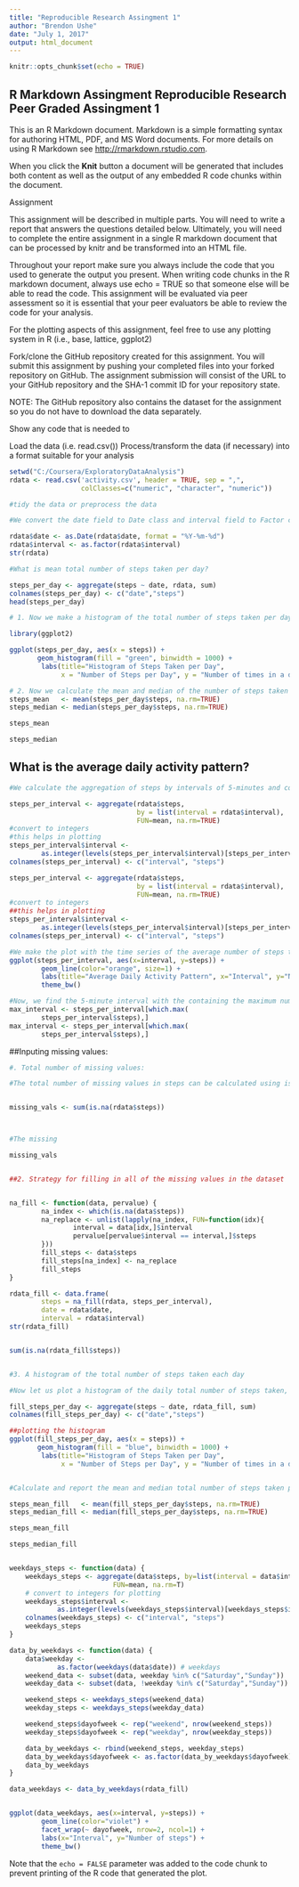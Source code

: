 ---
title: "Reproducible Research Assingment 1"
author: "Brendon Ushe"
date: "July 1, 2017"
output: html_document
---

```{r setup, include=FALSE}
knitr::opts_chunk$set(echo = TRUE)
```

## R Markdown Assingment Reproducible Research Peer Graded Assingment 1

This is an R Markdown document. Markdown is a simple formatting syntax for authoring HTML, PDF, and MS Word documents. For more details on using R Markdown see <http://rmarkdown.rstudio.com>.

When you click the **Knit** button a document will be generated that includes both content as well as the output of any embedded R code chunks within the document. 

Assignment 

This assignment will be described in multiple parts. You will need to write a report that answers the questions detailed below. Ultimately, you will need to complete the entire assignment in a single R markdown document that can be processed by knitr and be transformed into an HTML file.

Throughout your report make sure you always include the code that you used to generate the output you present. When writing code chunks in the R markdown document, always use echo = TRUE so that someone else will be able to read the code. This assignment will be evaluated via peer assessment so it is essential that your peer evaluators be able to review the code for your analysis.

For the plotting aspects of this assignment, feel free to use any plotting system in R (i.e., base, lattice, ggplot2)

Fork/clone the GitHub repository created for this assignment. You will submit this assignment by pushing your completed files into your forked repository on GitHub. The assignment submission will consist of the URL to your GitHub repository and the SHA-1 commit ID for your repository state.

NOTE: The GitHub repository also contains the dataset for the assignment so you do not have to download the data separately.




Show any code that is needed to

Load the data (i.e. read.csv())
Process/transform the data (if necessary) into a format suitable for your analysis


```{r LoadData}
setwd("C:/Coursera/ExploratoryDataAnalysis")
rdata <- read.csv('activity.csv', header = TRUE, sep = ",",
                  colClasses=c("numeric", "character", "numeric"))

#tidy the data or preprocess the data

#We convert the date field to Date class and interval field to Factor class.

rdata$date <- as.Date(rdata$date, format = "%Y-%m-%d")
rdata$interval <- as.factor(rdata$interval)
str(rdata)

#What is mean total number of steps taken per day?

steps_per_day <- aggregate(steps ~ date, rdata, sum)
colnames(steps_per_day) <- c("date","steps")
head(steps_per_day)

# 1. Now we make a histogram of the total number of steps taken per day, plotted with appropriate bin interval.

library(ggplot2)

ggplot(steps_per_day, aes(x = steps)) + 
       geom_histogram(fill = "green", binwidth = 1000) + 
        labs(title="Histogram of Steps Taken per Day", 
             x = "Number of Steps per Day", y = "Number of times in a day(Count)") + theme_bw()

# 2. Now we calculate the mean and median of the number of steps taken per day.
steps_mean   <- mean(steps_per_day$steps, na.rm=TRUE)
steps_median <- median(steps_per_day$steps, na.rm=TRUE)

steps_mean

steps_median

```

## What is the average daily activity pattern?



```{r pressure, echo=FALSE}

#We calculate the aggregation of steps by intervals of 5-minutes and convert the intervals as integers and save them in a data frame called steps_per_interval.

steps_per_interval <- aggregate(rdata$steps, 
                                by = list(interval = rdata$interval),
                                FUN=mean, na.rm=TRUE)
#convert to integers
#this helps in plotting
steps_per_interval$interval <- 
        as.integer(levels(steps_per_interval$interval)[steps_per_interval$interval])
colnames(steps_per_interval) <- c("interval", "steps")

steps_per_interval <- aggregate(rdata$steps, 
                                by = list(interval = rdata$interval),
                                FUN=mean, na.rm=TRUE)
#convert to integers
##this helps in plotting
steps_per_interval$interval <- 
        as.integer(levels(steps_per_interval$interval)[steps_per_interval$interval])
colnames(steps_per_interval) <- c("interval", "steps")

#We make the plot with the time series of the average number of steps taken (averaged across all days) versus the 5-minute intervals:
ggplot(steps_per_interval, aes(x=interval, y=steps)) +   
        geom_line(color="orange", size=1) +  
        labs(title="Average Daily Activity Pattern", x="Interval", y="Number of steps") +  
        theme_bw()

#Now, we find the 5-minute interval with the containing the maximum number of steps:
max_interval <- steps_per_interval[which.max(  
        steps_per_interval$steps),]
max_interval <- steps_per_interval[which.max(  
        steps_per_interval$steps),]

```

##Inputing missing values:

```{r pres, echo=FALSE}
#. Total number of missing values:

#The total number of missing values in steps can be calculated using is.na() method to check whether the value is mising or not and then summing the logical vector.


missing_vals <- sum(is.na(rdata$steps))



#The missing

missing_vals


##2. Strategy for filling in all of the missing values in the dataset


na_fill <- function(data, pervalue) {
        na_index <- which(is.na(data$steps))
        na_replace <- unlist(lapply(na_index, FUN=function(idx){
                interval = data[idx,]$interval
                pervalue[pervalue$interval == interval,]$steps
        }))
        fill_steps <- data$steps
        fill_steps[na_index] <- na_replace
        fill_steps
}

rdata_fill <- data.frame(  
        steps = na_fill(rdata, steps_per_interval),  
        date = rdata$date,  
        interval = rdata$interval)
str(rdata_fill)


sum(is.na(rdata_fill$steps))


#3. A histogram of the total number of steps taken each day

#Now let us plot a histogram of the daily total number of steps taken, plotted with a bin interval of 1000 steps, after filling missing values.

fill_steps_per_day <- aggregate(steps ~ date, rdata_fill, sum)
colnames(fill_steps_per_day) <- c("date","steps")

##plotting the histogram
ggplot(fill_steps_per_day, aes(x = steps)) + 
       geom_histogram(fill = "blue", binwidth = 1000) + 
        labs(title="Histogram of Steps Taken per Day", 
             x = "Number of Steps per Day", y = "Number of times in a day(Count)") + theme_bw() 


#Calculate and report the mean and median total number of steps taken per day.

steps_mean_fill   <- mean(fill_steps_per_day$steps, na.rm=TRUE)
steps_median_fill <- median(fill_steps_per_day$steps, na.rm=TRUE)

steps_mean_fill

steps_median_fill


weekdays_steps <- function(data) {
    weekdays_steps <- aggregate(data$steps, by=list(interval = data$interval),
                          FUN=mean, na.rm=T)
    # convert to integers for plotting
    weekdays_steps$interval <- 
            as.integer(levels(weekdays_steps$interval)[weekdays_steps$interval])
    colnames(weekdays_steps) <- c("interval", "steps")
    weekdays_steps
}

data_by_weekdays <- function(data) {
    data$weekday <- 
            as.factor(weekdays(data$date)) # weekdays
    weekend_data <- subset(data, weekday %in% c("Saturday","Sunday"))
    weekday_data <- subset(data, !weekday %in% c("Saturday","Sunday"))

    weekend_steps <- weekdays_steps(weekend_data)
    weekday_steps <- weekdays_steps(weekday_data)

    weekend_steps$dayofweek <- rep("weekend", nrow(weekend_steps))
    weekday_steps$dayofweek <- rep("weekday", nrow(weekday_steps))

    data_by_weekdays <- rbind(weekend_steps, weekday_steps)
    data_by_weekdays$dayofweek <- as.factor(data_by_weekdays$dayofweek)
    data_by_weekdays
}

data_weekdays <- data_by_weekdays(rdata_fill)


ggplot(data_weekdays, aes(x=interval, y=steps)) + 
        geom_line(color="violet") + 
        facet_wrap(~ dayofweek, nrow=2, ncol=1) +
        labs(x="Interval", y="Number of steps") +
        theme_bw()


```

Note that the `echo = FALSE` parameter was added to the code chunk to prevent printing of the R code that generated the plot.

